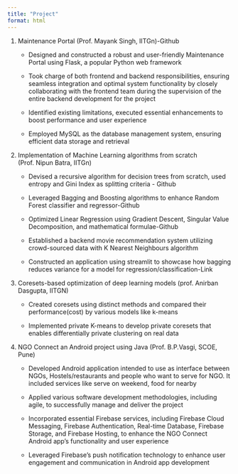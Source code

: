```yaml
---
title: "Project"
format: html
---
```


1. Maintenance Portal (Prof. Mayank Singh, IITGn)-Github 

    - Designed and constructed a robust and user-friendly Maintenance Portal using Flask, a popular Python web framework 

    - Took charge of both frontend and backend responsibilities, ensuring seamless integration and optimal system functionality by closely collaborating with the frontend team during the supervision of the entire backend development for the project 

    - Identified existing limitations, executed essential enhancements to boost performance and user experience 

    - Employed MySQL as the database management system, ensuring efficient data storage and retrieval 

2. Implementation of Machine Learning algorithms from scratch (Prof. Nipun Batra, IITGn)               

    - Devised a recursive algorithm for decision trees from scratch, used entropy and Gini Index as splitting criteria - Github 

    - Leveraged Bagging and Boosting algorithms to enhance Random Forest classifier and regressor-Github 

    - Optimized Linear Regression using Gradient Descent, Singular Value Decomposition, and mathematical formulae-Github 

    - Established a backend movie recommendation system utilizing crowd-sourced data with K Nearest Neighbours algorithm 

    - Constructed an application using streamlit to showcase how bagging reduces variance for a model for regression/classification-Link 

3. Coresets-based optimization of deep learning models (prof. Anirban Dasgupta, IITGN) 

    - Created coresets using distinct methods and compared their performance(cost) by various models like k-means 

    - Implemented private K-means to develop private coresets that enables differentially private clustering on real data 

4. NGO Connect an Android project using Java (Prof. B.P.Vasgi, SCOE, Pune) 

    - Developed Android application intended to use as interface between NGOs, Hostels/restaurants and people who want to serve for NGO. It included services like serve on weekend, food for nearby 

    - Applied various software development methodologies, including agile, to successfully manage and deliver the project 

    - Incorporated essential Firebase services, including Firebase Cloud Messaging, Firebase Authentication, Real-time Database, Firebase Storage, and Firebase Hosting, to enhance the NGO Connect Android app's functionality and user experience 

    - Leveraged Firebase's push notification technology to enhance user engagement and communication in Android app development 

